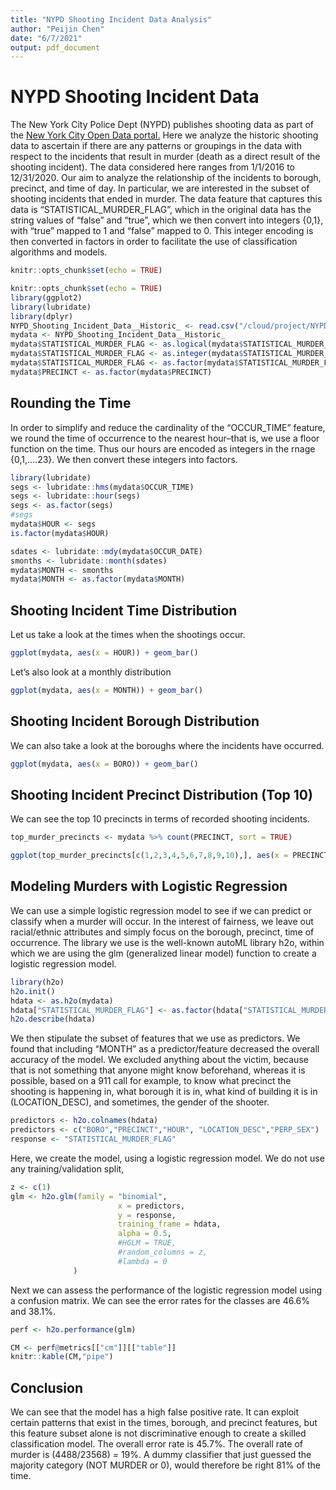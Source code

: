 ```yaml
---
title: "NYPD Shooting Incident Data Analysis"
author: "Peijin Chen"
date: "6/7/2021"
output: pdf_document
---
```


# NYPD Shooting Incident Data

The New York City Police Dept (NYPD) publishes shooting data as part of the [New York City Open Data portal.](https://data.cityofnewyork.us/Public-Safety/NYPD-Shooting-Incident-Data-Historic-/833y-fsy8) Here we analyze the historic shooting data to ascertain if there are any patterns or groupings in the data with respect to the incidents that result in murder (death as a direct result of the shooting incident). The data considered here ranges from 1/1/2016 to 12/31/2020. Our aim to analyze the relationship of the incidents to borough, precinct, and time of day. In particular, we are interested in the subset of shooting incidents that ended in murder. The data feature that captures this data is "STATISTICAL_MURDER_FLAG", which in the original data has the string values of "false" and "true", which we then convert into integers {0,1}, with "true" mapped to 1 and "false" mapped to 0. This integer encoding is then converted in factors in order to facilitate the use of classification algorithms and models.

```r
knitr::opts_chunk$set(echo = TRUE)

knitr::opts_chunk$set(echo = TRUE)
library(ggplot2)
library(lubridate)
library(dplyr)
NYPD_Shooting_Incident_Data__Historic_ <- read.csv("/cloud/project/NYPD_Shooting_Incident_Data__Historic_.csv", stringsAsFactors=TRUE)
mydata <- NYPD_Shooting_Incident_Data__Historic_
mydata$STATISTICAL_MURDER_FLAG <- as.logical(mydata$STATISTICAL_MURDER_FLAG)
mydata$STATISTICAL_MURDER_FLAG <- as.integer(mydata$STATISTICAL_MURDER_FLAG)
mydata$STATISTICAL_MURDER_FLAG <- as.factor(mydata$STATISTICAL_MURDER_FLAG)
mydata$PRECINCT <- as.factor(mydata$PRECINCT)
```

## Rounding the Time

In order to simplify and reduce the cardinality of the "OCCUR_TIME" feature, we round the time of occurrence to the nearest hour--that is, we use a floor function on the time. Thus our hours are encoded as integers in the rnage {0,1,....23}. We then convert these integers into factors.

```r
library(lubridate)
segs <- lubridate::hms(mydata$OCCUR_TIME)
segs <- lubridate::hour(segs)
segs <- as.factor(segs)
#segs
mydata$HOUR <- segs
is.factor(mydata$HOUR)
```

```r
sdates <- lubridate::mdy(mydata$OCCUR_DATE)
smonths <- lubridate::month(sdates)
mydata$MONTH <- smonths
mydata$MONTH <- as.factor(mydata$MONTH)
```

## Shooting Incident Time Distribution

Let us take a look at the times when the shootings occur.

```r

ggplot(mydata, aes(x = HOUR)) + geom_bar()

```

Let's also look at a monthly distribution

```r

ggplot(mydata, aes(x = MONTH)) + geom_bar()

```

## Shooting Incident Borough Distribution

We can also take a look at the boroughs where the incidents have occurred.

```r
ggplot(mydata, aes(x = BORO)) + geom_bar()
```

## Shooting Incident Precinct Distribution (Top 10)

We can see the top 10 precincts in terms of recorded shooting incidents.

```r

top_murder_precincts <- mydata %>% count(PRECINCT, sort = TRUE)

ggplot(top_murder_precincts[c(1,2,3,4,5,6,7,8,9,10),], aes(x = PRECINCT, y = n)) + geom_bar(stat = "identity")
```

## Modeling Murders with Logistic Regression

We can use a simple logistic regression model to see if we can predict or classify when a murder will occur. In the interest of fairness, we leave out racial/ethnic attributes and simply focus on the borough, precinct, time of occurrence. The library we use is the well-known autoML library h2o, within which we are using the glm (generalized linear model) function to create a logistic regression model.

```r
library(h2o)
h2o.init()
hdata <- as.h2o(mydata)
hdata["STATISTICAL_MURDER_FLAG"] <- as.factor(hdata["STATISTICAL_MURDER_FLAG"])
h2o.describe(hdata)
```

We then stipulate the subset of features that we use as predictors. We found that including "MONTH" as a predictor/feature decreased the overall accuracy of the model. We excluded anything about the victim, because that is not something that anyone might know beforehand, whereas it is possible, based on a 911 call for example, to know what precinct the shooting is happening in, what borough it is in, what kind of building it is in (LOCATION_DESC), and sometimes, the gender of the shooter.

```r

predictors <- h2o.colnames(hdata)
predictors <- c("BORO","PRECINCT","HOUR", "LOCATION_DESC","PERP_SEX")
response <- "STATISTICAL_MURDER_FLAG"
```

Here, we create the model, using a logistic regression model. We do not use any training/validation split,

```r
z <- c(1)
glm <- h2o.glm(family = "binomial",
                        x = predictors,
                        y = response,
                        training_frame = hdata,
                        alpha = 0.5,
                        #HGLM = TRUE,
                        #random_columns = z,
                        #lambda = 0
              )


```

Next we can assess the performance of the logistic regression model using a confusion matrix. We can see the error rates for the classes are 46.6% and 38.1%.

```r
perf <- h2o.performance(glm)
```

```r
CM <- perf@metrics[["cm"]][["table"]]
knitr::kable(CM,"pipe")
```

## Conclusion

We can see that the model has a high false positive rate. It can exploit certain patterns that exist in the times, borough, and precinct features, but this feature subset alone is not discriminative enough to create a skilled classification model. The overall error rate is 45.7%. The overall rate of murder is (4488/23568) = 19%. A dummy classifier that just guessed the majority category (NOT MURDER or 0), would therefore be right 81% of the time.
